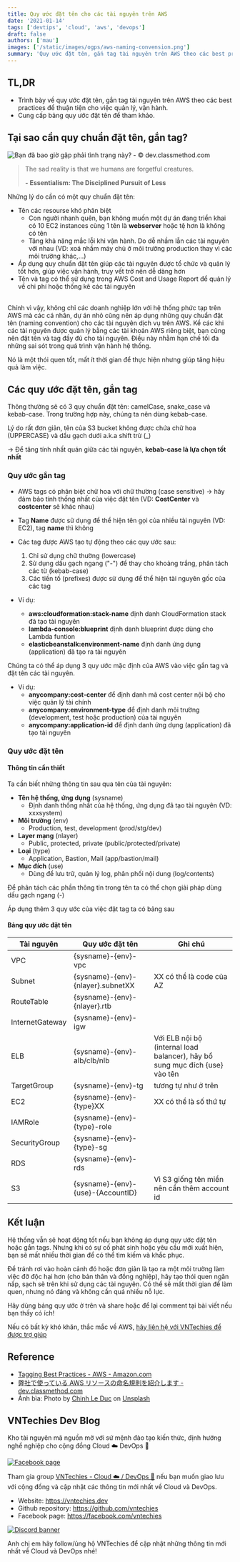 ```yaml
---
title: Quy ước đặt tên cho các tài nguyên trên AWS
date: '2021-01-14'
tags: ['devtips', 'cloud', 'aws', 'devops']
draft: false
authors: ['mau']
images: ['/static/images/ogps/aws-naming-convension.png']
summary: 'Quy ước đặt tên, gắn tag tài nguyên trên AWS theo các best practices để thuận tiện cho việc quản lý, vận hành hệ thống xây dựng trên AWS'
---
```


<TOCInline toc={props.toc} asDisclosure />

## TL,DR

- Trình bày về quy ước đặt tên, gắn tag tài nguyên trên AWS theo các best practices để thuận tiện cho việc quản lý, vận hành.
- Cung cấp bảng quy ước đặt tên để tham khảo.

## Tại sao cần quy chuẩn đặt tên, gắn tag?

![Bạn đã bao giờ gặp phải tình trạng này? - ©︎ dev.classmethod.com](/static/images/assets/name-bef.png)

> The sad reality is that we humans are forgetful creatures.
>
> **- Essentialism: The Disciplined Pursuit of Less**

Những lý do cần có một quy chuẩn đặt tên:

- Tên các resourse khó phân biệt
  - Con người nhanh quên, bạn không muốn một dự án đang triển khai có 10 EC2 instances cùng 1 tên là **webserver** hoặc tệ hơn là không có tên
  - Tăng khả năng mắc lỗi khi vận hành. Do dễ nhầm lẫn các tài nguyên với nhau (VD: xoá nhầm máy chủ ở môi trường production thay vì các môi trường khác,...)
- Áp dụng quy chuẩn đặt tên giúp các tài nguyên được tổ chức và quản lý tốt hơn, giúp việc vận hành, truy vết trở nên dễ dàng hơn
- Tên và tag có thể sử dụng trong AWS Cost and Usage Report để quản lý về chi phí hoặc thống kê các tài nguyên<br/><br/>

Chính vì vậy, không chỉ các doanh nghiệp lớn với hệ thống phức tạp trên AWS mà các cá nhân, dự án nhỏ cũng nên áp dụng những quy chuẩn đặt tên (naming convention) cho các tài nguyên dịch vụ trên AWS. Kể các khi các tài nguyên được quản lý bằng các tài khoản AWS riêng biệt, bạn cũng nên đặt tên và tag đầy đủ cho tài nguyên. Điều này nhằm hạn chế tối đa những sai sót trong quá trình vận hành hệ thống.

Nó là một thói quen tốt, mất ít thời gian để thực hiện nhưng giúp tăng hiệu quả làm việc.

## Các quy ước đặt tên, gắn tag

Thông thường sẽ có 3 quy chuẩn đặt tên: camelCase, snake_case và kebab-case. Trong trường hợp này, chúng ta nên dùng kebab-case.

Lý do rất đơn giản, tên của S3 bucket không được chứa chữ hoa (UPPERCASE) và dầu gạch dưới a.k.a shift trừ (\_)

→ Để tăng tính nhất quán giữa các tài nguyên, **kebab-case là lựa chọn tốt nhất**

### Quy ước gắn tag

- AWS tags có phân biệt chữ hoa với chữ thường (case sensitive) → hãy đảm bảo tính thống nhất của việc đặt tên (VD: **CostCenter** và **costcenter** sẽ khác nhau)
- Tag **Name** được sử dụng để thể hiện tên gọi của nhiều tài nguyên (VD: EC2), tag **name** thì không
- Các tag được AWS tạo tự động theo các quy ước sau:

  1. Chỉ sử dụng chữ thường (lowercase)
  2. Sử dụng dấu gạch ngang ("-") để thay cho khoảng trắng, phân tách các từ (kebab-case)
  3. Các tiền tố (prefixes) được sử dụng để thể hiện tài nguyên gốc của các tag

- Ví dụ:
  - **aws:cloudformation:stack-name** định danh CloudFormation stack đã tạo tài nguyên
  - **lambda-console:blueprint** định danh blueprint được dùng cho Lambda funtion
  - **elasticbeanstalk:environment-name** định danh ứng dụng (application) đã tạo ra tài nguyên

Chúng ta có thể áp dụng 3 quy ước mặc định của AWS vào việc gắn tag và đặt tên các tài nguyên.

- Ví dụ:
  - **anycompany:cost-center** để định danh mã cost center nội bộ cho việc quản lý tài chính
  - **anycompany:environment-type** để định danh môi trường (development, test hoặc production) của tài nguyên
  - **anycompany:application-id** để định danh ứng dụng (application) đã tạo tài nguyên

### Quy ước đặt tên

#### Thông tin cần thiết

Ta cần biết những thông tin sau qua tên của tài nguyên:

- **Tên hệ thống, ứng dụng** (sysname)
  - Định danh thống nhất của hệ thống, ứng dụng đã tạo tài nguyên (VD: xxxsystem)
- **Môi trường** (env)
  - Production, test, development (prod/stg/dev)
- **Layer mạng** (nlayer)
  - Public, protected, private (public/protected/private)
- **Loại** (type)
  - Application, Bastion, Mail (app/bastion/mail)
- **Mục đích** (use)
  - Dùng để lưu trữ, quản lý log, phân phối nội dung (log/contents)

Để phân tách các phần thông tin trong tên ta có thể chọn giải pháp dùng dấu gạch ngang (-)

Áp dụng thêm 3 quy ước của việc đặt tag ta có bảng sau

#### Bảng quy ước đặt tên

| Tài nguyên      | Quy ước đặt tên                           | Ghi chú                                                                       |
| --------------- | ----------------------------------------- | ----------------------------------------------------------------------------- |
| VPC             | \{sysname\}-\{env\}-vpc                   |                                                                               |
| Subnet          | \{sysname\}-\{env\}-\{nlayer\}.subnetXX   | XX có thể là code của AZ                                                      |
| RouteTable      | \{sysname\}-\{env\}-\{nlayer\}.rtb        |                                                                               |
| InternetGateway | \{sysname\}-\{env\}-igw                   |                                                                               |
| ELB             | \{sysname\}-\{env\}-alb/clb/nlb           | Với ELB nội bộ (internal load balancer), hãy bổ sung mục đích \{use\} vào tên |
| TargetGroup     | \{sysname\}-\{env\}-tg                    | tương tự như ở trên                                                           |
| EC2             | \{sysname\}-\{env\}-\{type\}XX            | XX có thể là số thứ tự                                                        |
| IAMRole         | \{sysname\}-\{env\}-\{type\}-role         |                                                                               |
| SecurityGroup   | \{sysname\}-\{env\}-\{type\}-sg           |                                                                               |
| RDS             | \{sysname\}-\{env\}-rds                   |                                                                               |
| S3              | \{sysname\}-\{env\}-\{use\}-\{AccountID\} | Vì S3 giống tên miền nên cần thêm account id                                  |

## Kết luận

Hệ thống vẫn sẽ hoạt động tốt nếu bạn không áp dụng quy ước đặt tên hoặc gắn tags. Nhưng khi có sự cố phát sinh hoặc yêu cầu mới xuất hiện, bạn sẽ mất nhiều thời gian để có thể tìm kiếm và khắc phục.

Để tránh rơi vào hoàn cảnh đó hoặc đơn giản là tạo ra một môi trường làm việc đỡ độc hại hơn (cho bản thân và đồng nghiệp), hãy tạo thói quen ngăn nắp, sạch sẽ trên khi sử dụng các tài nguyên. Có thể sẽ mất thời gian để làm quen, nhưng nó đáng và không cần quá nhiều nỗ lực.

Hãy dùng bảng quy ước ở trên và share hoặc để lại comment tại bài viết nếu bạn thấy có ích!

Nếu có bất kỳ khó khăn, thắc mắc về AWS, [hãy liên hệ với VNTechies để được trợ giúp](https://m.me/vntechies)

## Reference

- [Tagging Best Practices - AWS - Amazon.com](https://d1.awsstatic.com/whitepapers/aws-tagging-best-practices.pdf)
- [弊社で使っている AWS リソースの命名規則を紹介します - dev.classmethod.com](https://dev.classmethod.jp/articles/aws-name-rule/)
- Ảnh bìa: <span>Photo by <a href="https://unsplash.com/@mero_dnt?utm_source=unsplash&amp;utm_medium=referral&amp;utm_content=creditCopyText">Chinh Le Duc</a> on <a href="https://unsplash.com/s/photos/vietnam-board?utm_source=unsplash&amp;utm_medium=referral&amp;utm_content=creditCopyText">Unsplash</a></span>

## VNTechies Dev Blog

Kho tài nguyên mã nguồn mở với sứ mệnh đào tạo kiến thức, định hướng nghề nghiệp cho cộng đồng Cloud ☁️ DevOps 🚀

[![Facebook page](/static/images/default-ogp.png)](https://www.facebook.com/vntechies)

Tham gia group [VNTechies - Cloud ☁️ / DevOps 🚀](https://www.facebook.com/groups/acevntechies) nếu bạn muốn giao lưu với cộng đồng và cập nhật các thông tin mới nhất về Cloud và DevOps.

- Website: https://vntechies.dev
- Github repository: https://github.com/vntechies
- Facebook page: https://facebook.com/vntechies

[![Discord banner](https://images.viblo.asia/c8c4a473-c08d-45a3-be57-821781c1c256.png)](https://discord.com/invite/k2uDgd7NZ4)

Anh chị em hãy follow/ủng hộ VNTechies để cập nhật những thông tin mới nhất về Cloud và DevOps nhé!
